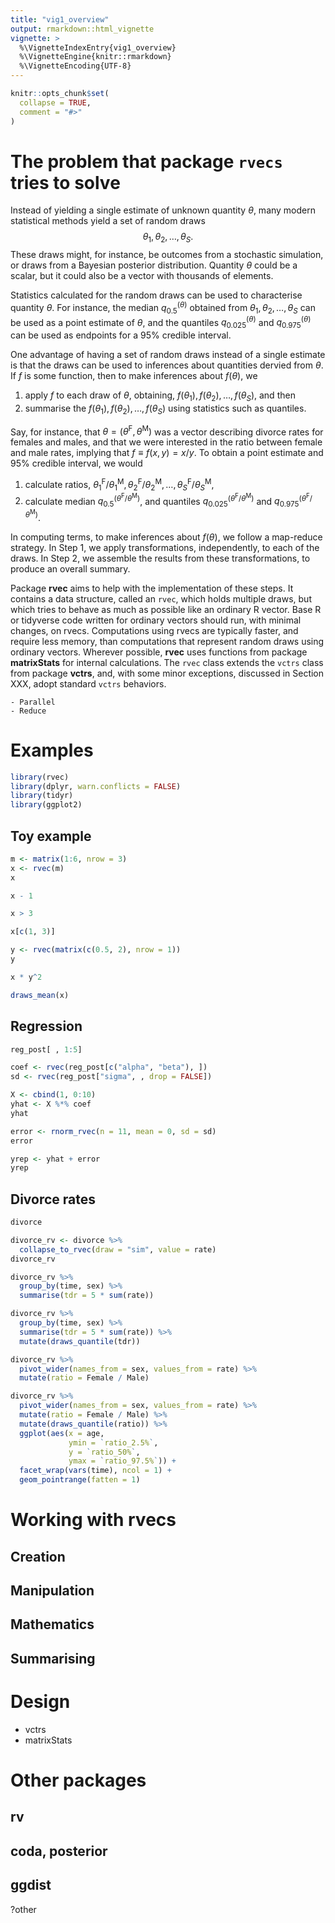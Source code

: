 ```yaml
---
title: "vig1_overview"
output: rmarkdown::html_vignette
vignette: >
  %\VignetteIndexEntry{vig1_overview}
  %\VignetteEngine{knitr::rmarkdown}
  %\VignetteEncoding{UTF-8}
---
```


```r
knitr::opts_chunk$set(
  collapse = TRUE,
  comment = "#>"
)
```


# The problem that package `rvecs` tries to solve

Instead of yielding a single estimate of unknown quantity $\theta$, many modern statistical methods yield a set of random draws
$$
  \theta_1, \theta_2, \dots, \theta_S.
$$
These draws might, for instance, be outcomes from a stochastic simulation, or draws from a Bayesian posterior distribution. Quantity $\theta$ could be a scalar, but it could also be a vector with thousands of elements. 

Statistics calculated for the random draws can be used to characterise quantity $\theta$. For instance, the median $q_{0.5}^{(\theta)}$ obtained from $\theta_1, \theta_2, \dots, \theta_S$ can be used as a point estimate of $\theta$, and the quantiles $q_{0.025}^{(\theta)}$ and $q_{0.975}^{(\theta)}$ can be used as endpoints for a 95\% credible interval.

One advantage of having a set of random draws instead of a single estimate is that the draws can be used to inferences about quantities dervied from $\theta$. If $f$ is some function, then to make inferences about $f(\theta)$, we

1. apply $f$ to each draw of $\theta$, obtaining, $f(\theta_1 ), f(\theta_2), \dots, f(\theta_S)$, and then
2. summarise the $f(\theta_1 ), f(\theta_2), \dots, f(\theta_S)$ using statistics such as quantiles.

Say, for instance, that $\theta = (\theta^{\text{F}}, \theta^{\text{M}})$ was a vector describing divorce rates for females and males, and that we were interested in the ratio between female and male rates, implying that $f \equiv f(x,y) = x/y$. To obtain a point estimate and 95\% credible interval, we would 

1. calculate ratios, $\theta_1^{\text{F}}/\theta_1^{\text{M}}, \theta_2^{\text{F}}/\theta_2^{\text{M}}, \dots, \theta_S^{\text{F}}/\theta_S^{\text{M}}$,
2. calculate  median $q_{0.5}^{(\theta^\text{F}/\theta^{\text{M}})}$, and quantiles $q_{0.025}^{(\theta^\text{F}/\theta^{\text{M}})}$ and $q_{0.975}^{(\theta^\text{F}/\theta^{\text{M}})}$.

In computing terms, to make inferences about $f(\theta)$, we follow a map-reduce strategy. In Step 1, we apply transformations, independently, to each of the draws. In Step 2, we assemble the results from these transformations, to produce an overall summary.

Package **rvec** aims to help with the implementation of these steps. It contains a data structure, called an `rvec`, which holds multiple draws, but which tries to behave as much as possible like an ordinary R vector. Base R or tidyverse code written for ordinary vectors should run, with minimal changes, on rvecs. Computations using rvecs are typically faster, and require less memory, than computations that represent random draws using ordinary vectors. Wherever possible, **rvec** uses functions from package **matrixStats** for internal calculations. The `rvec` class extends the `vctrs` class from package **vctrs**, and, with some minor exceptions, discussed in Section XXX, adopt standard `vctrs` behaviors.








    - Parallel
    - Reduce


# Examples

```r
library(rvec)
library(dplyr, warn.conflicts = FALSE)
library(tidyr)
library(ggplot2)
```



## Toy example

```r
m <- matrix(1:6, nrow = 3)
x <- rvec(m)
x
```

```r
x - 1
```



```r
x > 3
```

```r
x[c(1, 3)]
```



```r
y <- rvec(matrix(c(0.5, 2), nrow = 1))
y
```

```r
x * y^2
```

```r
draws_mean(x)
```


## Regression

```r
reg_post[ , 1:5]
```
```r
coef <- rvec(reg_post[c("alpha", "beta"), ])
sd <- rvec(reg_post["sigma", , drop = FALSE])
```

```r
X <- cbind(1, 0:10)
yhat <- X %*% coef
yhat
```

```r
error <- rnorm_rvec(n = 11, mean = 0, sd = sd)
error
```
```r
yrep <- yhat + error
yrep
```





## Divorce rates

```r
divorce
```

```r
divorce_rv <- divorce %>%
  collapse_to_rvec(draw = "sim", value = rate)
divorce_rv
```


```r
divorce_rv %>%
  group_by(time, sex) %>%
  summarise(tdr = 5 * sum(rate))
```


```r
divorce_rv %>%
  group_by(time, sex) %>%
  summarise(tdr = 5 * sum(rate)) %>%
  mutate(draws_quantile(tdr))
```

```r
divorce_rv %>%
  pivot_wider(names_from = sex, values_from = rate) %>%
  mutate(ratio = Female / Male)
```


```r
divorce_rv %>%
  pivot_wider(names_from = sex, values_from = rate) %>%
  mutate(ratio = Female / Male) %>%
  mutate(draws_quantile(ratio)) %>%
  ggplot(aes(x = age, 
             ymin = `ratio_2.5%`, 
             y = `ratio_50%`,
             ymax = `ratio_97.5%`)) +
  facet_wrap(vars(time), ncol = 1) +
  geom_pointrange(fatten = 1)
```



# Working with rvecs

## Creation

## Manipulation

## Mathematics

## Summarising
   
  
# Design

- vctrs
- matrixStats



# Other packages

## rv

## coda, posterior

## ggdist

?other









